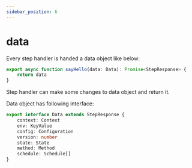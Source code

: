 ```yaml
---
sidebar_position: 6
---
```


# data

Every step handler is handed a data object like below:

```typescript
export async function sayHello(data: Data): Promise<StepResponse> {
    return data
}
```

Step handler can make some changes to data object and return it.

Data object has following interface:

```typescript
export interface Data extends StepResponse {
    context: Context
    env: KeyValue
    config: Configuration
    version: number
    state: State
    method: Method
    schedule: Schedule[]
}
```
